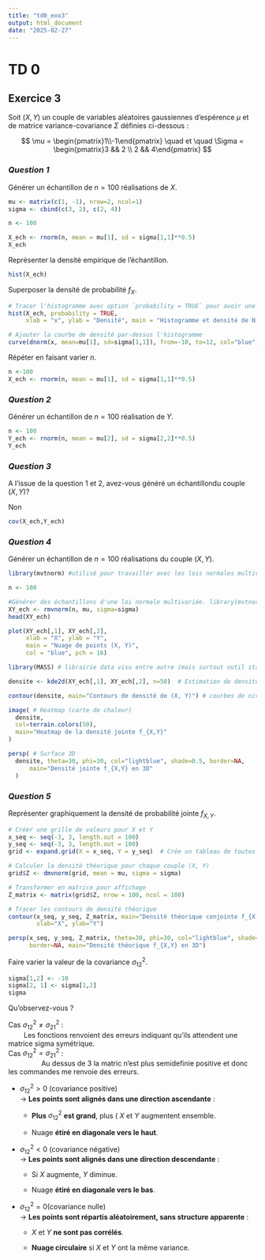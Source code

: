 ```yaml
---
title: "td0_exo3"
output: html_document
date: "2025-02-27"
---
```


# TD 0

## Exercice 3

Soit $(X, Y)$ un couple de variables aléatoires gaussiennes d'espérence $\mu$ et de matrice variance-covariance $\Sigma$ définies ci-dessous :

$$
\mu = \begin{pmatrix}1\\-1\end{pmatrix} \quad et \quad \Sigma = \begin{pmatrix}3 && 2 \\ 2 && 4\end{pmatrix}
$$

### *Question 1*

Générer un échantillon de $n = 100$ réalisations de $X$.

```r
mu <- matrix(c(1, -1), nrow=2, ncol=1)
sigma <- cbind(c(3, 2), c(2, 4))

n <- 100

X_ech <- rnorm(n, mean = mu[1], sd = sigma[1,1]**0.5)
X_ech
```

Représenter la densité empirique de l'échantillon.

```r
hist(X_ech)
```

Superposer la densité de probabilité $f _X$.

```r
# Tracer l'histogramme avec option `probability = TRUE` pour avoir une échelle de densité
hist(X_ech, probability = TRUE,
     xlab = "x", ylab = "Densité", main = "Histogramme et densité de N(1,3)" )

# Ajouter la courbe de densité par-dessus l'histogramme
curve(dnorm(x, mean=mu[1], sd=sigma[1,1]), from=-10, to=12, col="blue", lwd=2, add=TRUE)
```

Répéter en faisant varier $n$.

```r
n <-100
X_ech <- rnorm(n, mean = mu[1], sd = sigma[1,1]**0.5)
```

### *Question 2*

Générer un échantillon de $n=100$ réalisation de $Y$.

```r
n <- 100
Y_ech <- rnorm(n, mean = mu[2], sd = sigma[2,2]**0.5)
Y_ech
```

### *Question 3*

A l'issue de la question 1 et 2, avez-vous généré un échantillondu couple $(X ,Y)$?

| Non

```r
cov(X_ech,Y_ech)
```

### *Question 4*

Générer un échantillon de $n=100$ réalisations du couple $(X, Y)$.

```r
library(mvtnorm) #utilisé pour travailler avec les lois normales multivariées
```

```r
n <- 100

#Générer des échantillons d'une loi normale multivariée. library(mvtnorm)
XY_ech <- rmvnorm(n, mu, sigma=sigma)
head(XY_ech)
```

```r
plot(XY_ech[,1], XY_ech[,2], 
     xlab = "X", ylab = "Y", 
     main = "Nuage de points (X, Y)", 
     col = "blue", pch = 16)
```

```r
library(MASS) # librairie data visu entre autre (mais surtout outil stat puissant)

densite <- kde2d(XY_ech[,1], XY_ech[,2], n=50)  # Estimation de densité

contour(densite, main="Contours de densité de (X, Y)") # courbes de niveau

```

```r
image( # Heatmap (carte de chaleur)
  densite,
  col=terrain.colors(50),
  main="Heatmap de la densité jointe f_{X,Y}"
)
```

```r
persp( # Surface 3D 
  densite, theta=30, phi=30, col="lightblue", shade=0.5, border=NA,
      main="Densité jointe f_{X,Y} en 3D"
  )

```

### *Question 5*

Représenter graphiquement la densité de probabilité jointe $f_{X,Y}$.

```r
# Créer une grille de valeurs pour X et Y
x_seq <- seq(-3, 3, length.out = 100)
y_seq <- seq(-3, 3, length.out = 100)
grid <- expand.grid(X = x_seq, Y = y_seq)  # Crée un tableau de toutes les combinaisons (X, Y)

# Calculer la densité théorique pour chaque couple (X, Y)
grid$Z <- dmvnorm(grid, mean = mu, sigma = sigma)

# Transformer en matrice pour affichage
Z_matrix <- matrix(grid$Z, nrow = 100, ncol = 100)

# Tracer les contours de densité théorique
contour(x_seq, y_seq, Z_matrix, main="Densité théorique conjointe f_{X,Y}",
        xlab="X", ylab="Y")

```

```r
persp(x_seq, y_seq, Z_matrix, theta=30, phi=30, col="lightblue", shade=0.5,
      border=NA, main="Densité théorique f_{X,Y} en 3D")
```

Faire varier la valeur de la covariance $\sigma^2 _{12}$.

```r
sigma[1,2] <- -10
sigma[2, 1] <- sigma[1,2]
sigma
```

Qu'observez-vous ?

| Cas $\sigma^2_{12} \neq \sigma^2_{21}$ :
|         Les fonctions renvoient des erreurs indiquant qu'ils attendent une matrice sigma symétrique.

| Cas $\sigma^2_{12} = \sigma^2_{21}$ :
|                  Au dessus de 3 la matric n'est plus semidefinie positive et donc les commandes me renvoie des erreurs. 

-   $\sigma^2_{12}>0$ (covariance positive)\
    → **Les points sont alignés dans une direction ascendante** :

    -   **Plus** $\sigma^2_{12}$ **est grand**, plus ( $X$ et $Y$ augmentent ensemble.

    -   Nuage **étiré en diagonale vers le haut**.

-   $\sigma^2_{12}<0$ (covariance négative)\
    → **Les points sont alignés dans une direction descendante** :

    -   Si $X$ augmente, $Y$ diminue.

    -   Nuage **étiré en diagonale vers le bas**.

-   $\sigma^2_{12}=0$(covariance nulle)\
    → **Les points sont répartis aléatoirement, sans structure apparente** :

    -   $X$ et $Y$ **ne sont pas corrélés**.

    -   **Nuage circulaire** si $X$ et $Y$ ont la même variance.

